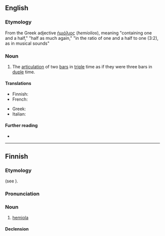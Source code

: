 ==English==

===Etymology===
From the Greek adjective [[ἡμιόλιος]] (''hemiolios''), meaning "containing one and a half," "half as much again," "in the ratio of one and a half to one (3:2), as in musical sounds"

===Noun===
{{en-noun}}

# {{lb|en|music}} The [[articulation]] of two [[bar]]s in [[triple]] time as if they were three bars in [[duple]] time.

====Translations====
{{trans-top|hemiola}}
* Finnish: {{t|fi|hemiola}}
* French: {{t+|fr|hémiole|f}}
{{trans-mid}}
* Greek: {{t+|el|ημιόλιο|n}}
* Italian: {{t|it|emiolia|f}}
{{trans-bottom}}

====Further reading====
* {{pedia}}

----

==Finnish==

===Etymology===
{{internationalism|fi}} (see {{cog|en|hemiola}}).

===Pronunciation===
{{fi-pronunciation}}

===Noun===
{{fi-noun}}

# {{lb|fi|music}} [[#English|hemiola]]

====Declension====
{{fi-decl-koira|hemiol|||a}}